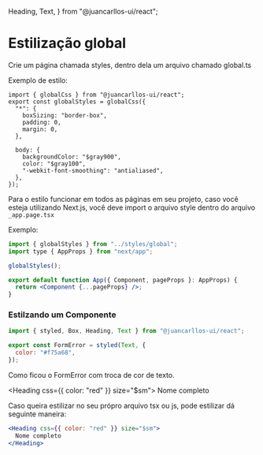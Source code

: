   Heading,
  Text,
} from "@juancarllos-ui/react";

<Meta title="Estilização" />

# Estilização global

Crie um página chamada styles, dentro dela um arquivo chamado global.ts

Exemplo de estilo:

```tsx
import { globalCss } from "@juancarllos-ui/react";
export const globalStyles = globalCss({
  "*": {
    boxSizing: "border-box",
    padding: 0,
    margin: 0,
  },

  body: {
    backgroundColor: "$gray900",
    color: "$gray100",
    "-webkit-font-smoothing": "antialiased",
  },
});
```

Para o estilo funcionar em todos as páginas em seu projeto, caso você esteja utilizando Next.js, você deve import o arquivo style dentro do arquivo `_app.page.tsx`

Exemplo:

```jsx
import { globalStyles } from "../styles/global";
import type { AppProps } from "next/app";

globalStyles();

export default function App({ Component, pageProps }: AppProps) {
  return <Component {...pageProps} />;
}
```

### Estilzando um Componente

```jsx
import { styled, Box, Heading, Text } from "@juancarllos-ui/react";

export const FormError = styled(Text, {
  color: "#f75a68",
});

```

Como ficou o FormError com troca de cor de texto.

<Heading css={{ color: "red" }} size="$sm">
  Nome completo
</Heading>

Caso queira estilizar no seu própro arquivo tsx ou js, pode estilizar dá seguinte maneira:

```jsx
<Heading css={{ color: "red" }} size="$sm">
  Nome completo
</Heading>
```


